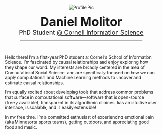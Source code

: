 <!-- Allow for insertion of Bootstrap icons -->
<link rel="stylesheet" href="https://cdn.jsdelivr.net/npm/bootstrap-icons@1.9.0/font/bootstrap-icons.css">

<p style="text-align:center;">
  <img src="media/_profile.png" alt="Profile Pic" class="profile-image">
</p>

<p style="text-align:center;">
<b style="font-size:40px">Daniel Molitor</b>
<br/>
<span style="font-size:20px">PhD Student <a href="https://infosci.cornell.edu/phd">@ Cornell Information Science</a></span>
<br/>
<p><hr style="width:80%; margin-left:10%; margin-right:10%;"></p>
<p style="text-align:center;padding-left:15%;padding-right:15%;">
<a href="https://github.com/dmolitor" class="button"><i class="bi-github icon-lg"></i></a>
<a href="https://twitter.com/danieljmolitor" class="button"><i class="bi-twitter icon-lg"></i></a>
<a href="mailto:molitdj97@gmail.com" class="button"><i class="bi-envelope-fill icon-lg"></i></a>
</p>
</br>
<p class="about-text">Hello there! I'm a first-year PhD student at Cornell's School of Information Science. I'm fascinated by causal relationships and enjoy exploring how they shape our world. My interests are broadly centered in the area of Computational Social Science, and are specifically focused on how we can apply computational and Machine Learning methods to uncover and estimate causal relationships.</p>
<p class="about-text">I'm equally excited about developing tools that address common problems that surface in computational software—software that is open-source (freely available), transparent in its algorithmic choices, has an intuitive user interface, is scalable, and is easily extensible!</p>
<p class="about-text">In my free time, I'm a committed enthusiast of experiencing emotional pain (aka Minnesorta sports teams), getting outdoors, and appreciating good food and music.</p>
